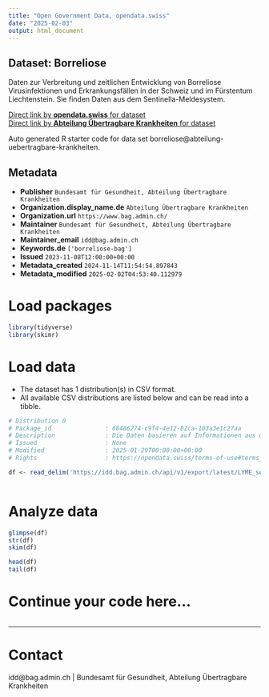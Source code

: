 ```yaml
---
title: "Open Government Data, opendata.swiss"
date: "2025-02-03"
output: html_document
---
```


## Dataset: Borreliose

Daten zur Verbreitung und zeitlichen Entwicklung von Borreliose Virusinfektionen und Erkrankungsfällen in der Schweiz und im Fürstentum Liechtenstein. Sie finden Daten aus dem Sentinella-Meldesystem.

[Direct link by **opendata.swiss** for dataset](https://opendata.swiss/de/dataset/borreliose1)<br>
[Direct link by **Abteilung Übertragbare Krankheiten** for dataset](https://idd.bag.admin.ch)

Auto generated R starter code for data set borreliose@abteilung-uebertragbare-krankheiten.

## Metadata

- **Publisher** `Bundesamt für Gesundheit, Abteilung Übertragbare Krankheiten`
- **Organization.display_name.de** `Abteilung Übertragbare Krankheiten`
- **Organization.url** `https://www.bag.admin.ch/`
- **Maintainer** `Bundesamt für Gesundheit, Abteilung Übertragbare Krankheiten`
- **Maintainer_email** `idd@bag.admin.ch`
- **Keywords.de** `['borreliose-bag']`
- **Issued** `2023-11-08T12:00:00+00:00`
- **Metadata_created** `2024-11-14T11:54:54.897843`
- **Metadata_modified** `2025-02-02T04:53:40.112979`


# Load packages

```r

library(tidyverse)
library(skimr)

```

# Load data

-   The dataset has 1 distribution(s) in CSV format.
-   All available CSV distributions are listed below and can be read into a tibble.

```r

# Distribution 0
# Package_id               : 68486274-c9f4-4e12-82ca-103a3e1c27aa
# Description              : Die Daten basieren auf Informationen aus dem Sentinella-⁠Meldesystem. Seit 2008 übermitteln ambulante Ärztinnen und Ärzte Informationen über Erstkonsultationen in Arztpraxen bei Patientinnen und Patienten mit Lyme Borreliose. 
# Issued                   : None
# Modified                 : 2025-01-29T00:00:00+00:00
# Rights                   : https://opendata.swiss/terms-of-use#terms_by

df <- read_delim('https://idd.bag.admin.ch/api/v1/export/latest/LYME_sentinella/csv')



```

# Analyze data

```r

glimpse(df)
str(df)
skim(df)

head(df)
tail(df)

```

# Continue your code here...

```r

```

------------------------------------------------------------------------

# Contact

idd@bag.admin.ch | Bundesamt für Gesundheit, Abteilung Übertragbare Krankheiten
